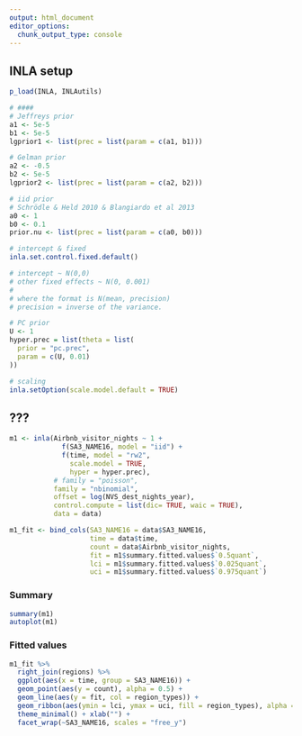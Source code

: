 ---
output: html_document
editor_options: 
  chunk_output_type: console
---
## INLA setup

```{r echo=TRUE, results=FALSE}
p_load(INLA, INLAutils)

# ####
# Jeffreys prior 
a1 <- 5e-5
b1 <- 5e-5
lgprior1 <- list(prec = list(param = c(a1, b1)))

# Gelman prior
a2 <- -0.5
b2 <- 5e-5
lgprior2 <- list(prec = list(param = c(a2, b2)))

# iid prior 
# Schrödle & Held 2010 & Blangiardo et al 2013
a0 <- 1
b0 <- 0.1
prior.nu <- list(prec = list(param = c(a0, b0)))

# intercept & fixed
inla.set.control.fixed.default() 

# intercept ~ N(0,0) 
# other fixed effects ~ N(0, 0.001) 
# 
# where the format is N(mean, precision) 
# precision = inverse of the variance. 

# PC prior
U <- 1
hyper.prec = list(theta = list(
  prior = "pc.prec",
  param = c(U, 0.01)
))

# scaling 
inla.setOption(scale.model.default = TRUE)

```

## ???

```{r}
m1 <- inla(Airbnb_visitor_nights ~ 1 +
             f(SA3_NAME16, model = "iid") +
             f(time, model = "rw2", 
               scale.model = TRUE, 
               hyper = hyper.prec), 
           # family = "poisson", 
           family = "nbinomial",
           offset = log(NVS_dest_nights_year),
           control.compute = list(dic= TRUE, waic = TRUE),  
           data = data)
```

```{r}
m1_fit <- bind_cols(SA3_NAME16 = data$SA3_NAME16,
                    time = data$time, 
                    count = data$Airbnb_visitor_nights,
                    fit = m1$summary.fitted.values$`0.5quant`,
                    lci = m1$summary.fitted.values$`0.025quant`, 
                    uci = m1$summary.fitted.values$`0.975quant`)

```

### Summary 

```{r}
summary(m1)
autoplot(m1)
```

### Fitted values

```{r}

m1_fit %>%   
  right_join(regions) %>% 
  ggplot(aes(x = time, group = SA3_NAME16)) +
  geom_point(aes(y = count), alpha = 0.5) +
  geom_line(aes(y = fit, col = region_types)) +
  geom_ribbon(aes(ymin = lci, ymax = uci, fill = region_types), alpha = 0.3) +
  theme_minimal() + xlab("") +
  facet_wrap(~SA3_NAME16, scales = "free_y")

```
